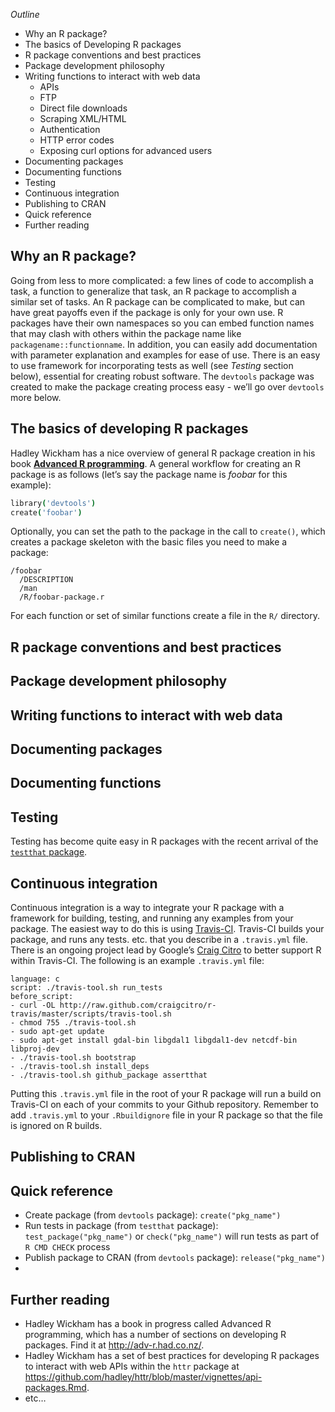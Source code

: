 _Outline_

* Why an R package?
* The basics of Developing R packages <!-- summarize hadley's tips -->
* R package conventions and best practices
* Package development philosophy <!-- following hadley's -->
* Writing functions to interact with web data
	* APIs
	* FTP
	* Direct file downloads
	* Scraping XML/HTML
	* Authentication
	* HTTP error codes
	* Exposing curl options for advanced users
* Documenting packages
* Documenting functions
* Testing <!-- testthat -->
* Continuous integration <!-- travis -->
* Publishing to CRAN <!-- devtools::release -->
* Quick reference
* Further reading

## Why an R package?

Going from less to more complicated: a few lines of code to accomplish a task, a function to generalize that task, an R package to accomplish a similar set of tasks. An R package can be complicated to make, but can have great payoffs even if the package is only for your own use. R packages have their own namespaces so you can embed function names that may clash with others within the package name like `packagename::functionname`. In addition, you can easily add documentation with parameter explanation and examples for ease of use. There is an easy to use framework for incorporating tests as well (see _Testing_ section below), essential for creating robust software. The `devtools` package was created to make the package creating process easy - we'll go over `devtools` more below. 

## The basics of developing R packages

Hadley Wickham has a nice overview of general R package creation in his book [**Advanced R programming**][advr]. A general workflow for creating an R package is as follows (let's say the package name is _foobar_ for this example):

```coffee
library('devtools')
create('foobar')
```

Optionally, you can set the path to the package in the call to `create()`, which creates a package skeleton with the basic files you need to make a package:

```
/foobar
  /DESCRIPTION
  /man
  /R/foobar-package.r
```

For each function or set of similar functions create a file in the `R/` directory. 

## R package conventions and best practices

## Package development philosophy

## Writing functions to interact with web data

## Documenting packages

## Documenting functions

## Testing

Testing has become quite easy in R packages with the recent arrival of the [`testthat` package](http://cran.r-project.org/web/packages/testthat/index.html). 

## Continuous integration

Continuous integration is a way to integrate your R package with a framework for building, testing, and running any examples from your package. The easiest way to do this is using [Travis-CI][travis]. Travis-CI builds your package, and runs any tests. etc. that you describe in a `.travis.yml` file. There is an ongoing project lead by Google's [Craig Citro](https://github.com/craigcitro/) to better support R within Travis-CI. The following is an example `.travis.yml` file:

```
language: c
script: ./travis-tool.sh run_tests
before_script:
- curl -OL http://raw.github.com/craigcitro/r-travis/master/scripts/travis-tool.sh
- chmod 755 ./travis-tool.sh
- sudo apt-get update
- sudo apt-get install gdal-bin libgdal1 libgdal1-dev netcdf-bin libproj-dev
- ./travis-tool.sh bootstrap
- ./travis-tool.sh install_deps
- ./travis-tool.sh github_package assertthat
```

Putting this `.travis.yml` file in the root of your R package will run a build on Travis-CI on each of your commits to your Github repository. Remember to add `.travis.yml` to your `.Rbuildignore` file in your R package so that the file is ignored on R builds. 

## Publishing to CRAN

## Quick reference

* Create package (from `devtools` package): `create("pkg_name")`
* Run tests in package (from `testthat` package): `test_package("pkg_name")` or `check("pkg_name")` will run tests as part of `R CMD CHECK` process
* Publish package to CRAN (from `devtools` package): `release("pkg_name")`
* 

## Further reading

* Hadley Wickham has a book in progress called Advanced R programming, which has a number of sections on developing R packages. Find it at [http://adv-r.had.co.nz/][advr].
* Hadley Wickham has a set of best practices for developing R packages to interact with web APIs within the `httr` package at [https://github.com/hadley/httr/blob/master/vignettes/api-packages.Rmd](https://github.com/hadley/httr/blob/master/vignettes/api-packages.Rmd).
* etc...

[advr]: http://adv-r.had.co.nz/
[travis]: https://travis-ci.org/